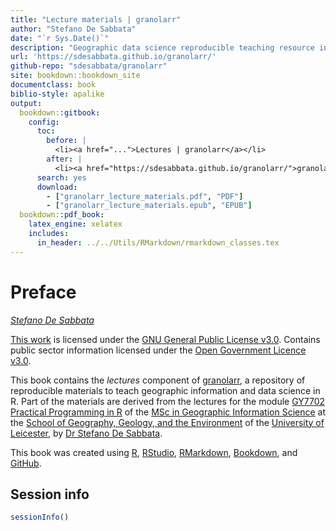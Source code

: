 ```yaml
---
title: "Lecture materials | granolarr"
author: "Stefano De Sabbata"
date: "`r Sys.Date()`"
description: "Geographic data science reproducible teaching resource in R, Lecture materials"
url: 'https://sdesabbata.github.io/granolarr/'
github-repo: "sdesabbata/granolarr"
site: bookdown::bookdown_site
documentclass: book
biblio-style: apalike
output:
  bookdown::gitbook:
    config:
      toc:
        before: |
          <li><a href="...">Lectures | granolarr</a></li>
        after: |
          <li><a href="https://sdesabbata.github.io/granolarr/">granolarr</a></li>
      search: yes
      download:
        - ["granolarr_lecture_materials.pdf", "PDF"]
        - ["granolarr_lecture_materials.epub", "EPUB"]
  bookdown::pdf_book:
    latex_engine: xelatex
    includes:
      in_header: ../../Utils/RMarkdown/rmarkdown_classes.tex
---
```


# Preface {-}

*[Stefano De Sabbata](https://stefanodesabbata.com)*

[This work](https://github.com/sdesabbata/GY7702) is licensed under the [GNU General Public License v3.0](https://www.gnu.org/licenses/gpl-3.0.html). Contains public sector information licensed under the [Open Government Licence v3.0](http://www.nationalarchives.gov.uk/doc/open-government-licence).

This book contains the *lectures* component of [granolarr](https://github.com/sdesabbata/granolarr), a repository of reproducible materials to teach geographic information and data science in R. Part of the materials are derived from the lectures for the module [GY7702 Practical Programming in R](https://sdesabbata.github.io/GY7702/) of the [MSc in Geographic Information Science](https://le.ac.uk/courses/geographical-information-science-msc/2019) at the [School of Geography, Geology, and the Environment](https://le.ac.uk/gge) of the [University of Leicester](https://le.ac.uk/), by [Dr Stefano De Sabbata](https://stefanodesabbata.com/).

This book was created using [R](https://www.r-project.org/), [RStudio](https://www.rstudio.com/), [RMarkdown](https://rmarkdown.rstudio.com/), [Bookdown](https://bookdown.org/), and [GitHub](https://github.com/sdesabbata).



## Session info {-}
```r
sessionInfo()
```
